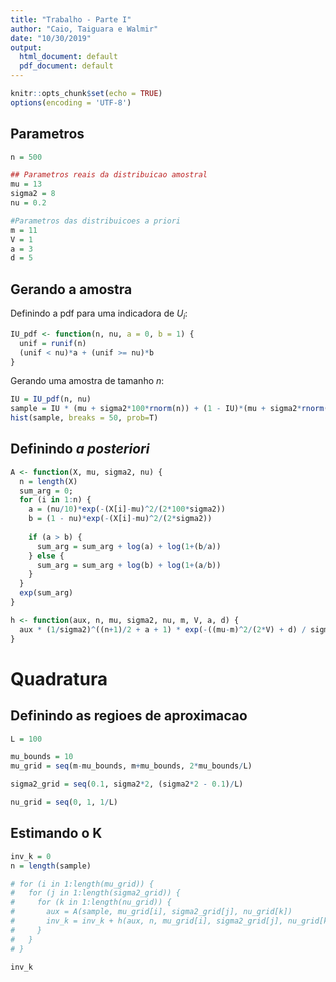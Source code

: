 ```yaml
---
title: "Trabalho - Parte I"
author: "Caio, Taiguara e Walmir"
date: "10/30/2019"
output:
  html_document: default
  pdf_document: default
---
```


```r
knitr::opts_chunk$set(echo = TRUE)
options(encoding = 'UTF-8')
```

## Parametros

```r
n = 500

## Parametros reais da distribuicao amostral 
mu = 13
sigma2 = 8
nu = 0.2

#Parametros das distribuicoes a priori
m = 11
V = 1
a = 3
d = 5
```

## Gerando a amostra

Definindo a pdf para uma indicadora de $U_i$:

```r
IU_pdf <- function(n, nu, a = 0, b = 1) {
  unif = runif(n)
  (unif < nu)*a + (unif >= nu)*b
}
```

Gerando uma amostra de tamanho $n$:

```r
IU = IU_pdf(n, nu)
sample = IU * (mu + sigma2*100*rnorm(n)) + (1 - IU)*(mu + sigma2*rnorm(n))
hist(sample, breaks = 50, prob=T)
```

## Definindo *a posteriori*

```r
A <- function(X, mu, sigma2, nu) {
  n = length(X)
  sum_arg = 0;
  for (i in 1:n) {
    a = (nu/10)*exp(-(X[i]-mu)^2/(2*100*sigma2))
    b = (1 - nu)*exp(-(X[i]-mu)^2/(2*sigma2))
    
    if (a > b) {
      sum_arg = sum_arg + log(a) + log(1+(b/a))
    } else {
      sum_arg = sum_arg + log(b) + log(1+(a/b))
    }
  }
  exp(sum_arg)
}

h <- function(aux, n, mu, sigma2, nu, m, V, a, d) {
  aux * (1/sigma2)^((n+1)/2 + a + 1) * exp(-((mu-m)^2/(2*V) + d) / sigma2)
}

```



# Quadratura

## Definindo as regioes de aproximacao

```r
L = 100

mu_bounds = 10
mu_grid = seq(m-mu_bounds, m+mu_bounds, 2*mu_bounds/L)

sigma2_grid = seq(0.1, sigma2*2, (sigma2*2 - 0.1)/L)

nu_grid = seq(0, 1, 1/L)
```


## Estimando o K

```r

inv_k = 0
n = length(sample)

# for (i in 1:length(mu_grid)) {
#   for (j in 1:length(sigma2_grid)) {
#     for (k in 1:length(nu_grid)) {
#       aux = A(sample, mu_grid[i], sigma2_grid[j], nu_grid[k])
#       inv_k = inv_k + h(aux, n, mu_grid[i], sigma2_grid[j], nu_grid[k], m, V, a, d)
#     }
#   }
# }

inv_k

```



